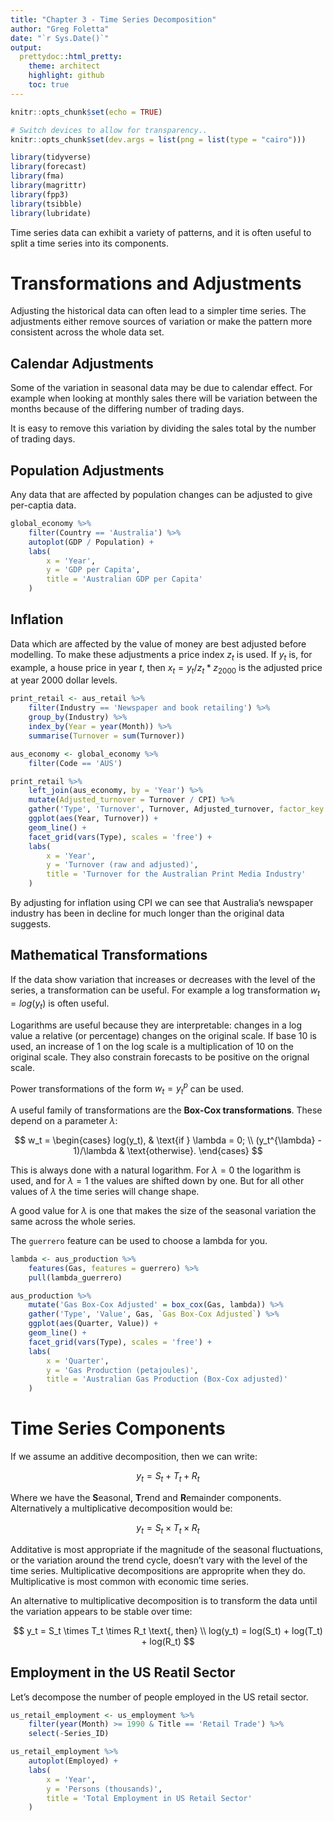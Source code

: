 ```yaml
---
title: "Chapter 3 - Time Series Decomposition"
author: "Greg Foletta"
date: "`r Sys.Date()`"
output:
  prettydoc::html_pretty:
    theme: architect
    highlight: github
    toc: true
---
```



```r

knitr::opts_chunk$set(echo = TRUE)

# Switch devices to allow for transparency..
knitr::opts_chunk$set(dev.args = list(png = list(type = "cairo")))
```

```r
library(tidyverse)
library(forecast)
library(fma)
library(magrittr)
library(fpp3)
library(tsibble)
library(lubridate)
```

Time series data can exhibit a variety of patterns, and it is often useful to split a time series into its components.

# Transformations and Adjustments

Adjusting the historical data can often lead to a simpler time series. The adjustments either remove sources of variation or make the pattern more consistent across the whole data set.

## Calendar Adjustments

Some of the variation in seasonal data may be due to calendar effect. For example when looking at monthly sales there will be variation between the months because of the differing number of trading days.

It is easy to remove this variation by dividing the sales total by the number of trading days.

## Population Adjustments

Any data that are affected by population changes can be adjusted to give per-captia data.

```r
global_economy %>% 
    filter(Country == 'Australia') %>% 
    autoplot(GDP / Population) +
    labs(
        x = 'Year',
        y = 'GDP per Capita',
        title = 'Australian GDP per Capita'
    )

```

## Inflation

Data which are affected by the value of money are best adjusted before modelling. To make these adjustments a price index $z_t$ is used. If $y_t$ is, for example, a house price in year $t$, then $x_t = y_t / z_t * z_{2000}$ is the adjusted price at year 2000 dollar levels.

```r
print_retail <- aus_retail %>% 
    filter(Industry == 'Newspaper and book retailing') %>% 
    group_by(Industry) %>% 
    index_by(Year = year(Month)) %>% 
    summarise(Turnover = sum(Turnover))

aus_economy <- global_economy %>% 
    filter(Code == 'AUS')

print_retail %>% 
    left_join(aus_economy, by = 'Year') %>% 
    mutate(Adjusted_turnover = Turnover / CPI) %>% 
    gather('Type', 'Turnover', Turnover, Adjusted_turnover, factor_key = TRUE) %>% 
    ggplot(aes(Year, Turnover)) +
    geom_line() +
    facet_grid(vars(Type), scales = 'free') +
    labs(
        x = 'Year',
        y = 'Turnover (raw and adjusted)',
        title = 'Turnover for the Australian Print Media Industry'
    )    
```

By adjusting for inflation using CPI we can see that Australia's newspaper industry has been in decline for much longer than the original data suggests.

## Mathematical Transformations

If the data show variation that increases or decreases with the level of the series, a transformation can be useful. For example a log transformation $w_t = log(y_t)$ is often useful.

Logarithms are useful because they are interpretable: changes in a log value a relative (or percentage) changes on the original scale. If base 10 is used, an increase of 1 on the log scale is a multiplication of 10 on the original scale. They also constrain forecasts to be positive on the orignal scale.

Power transformations of the form $w_t = y_t^p$ can be used.

A useful family of transformations are the **Box-Cox transformations**. These depend on a parameter $\lambda$:

$$
w_t = \begin{cases}
    log(y_t), & \text{if } \lambda = 0; \\
    (y_t^{\lambda} - 1)/\lambda & \text{otherwise}.
\end{cases}
$$

This is always done with a natural logarithm. For $\lambda = 0$ the logarithm is used, and for $\lambda = 1$ the values are shifted down by one. But for all other values of $\lambda$ the time series will change shape.

A good value for $\lambda$ is one that makes the size of the seasonal variation the same across the whole series.

The `guerrero` feature can be used to choose a lambda for you.

```r
lambda <- aus_production %>% 
    features(Gas, features = guerrero) %>% 
    pull(lambda_guerrero)

aus_production %>%
    mutate('Gas Box-Cox Adjusted' = box_cox(Gas, lambda)) %>% 
    gather('Type', 'Value', Gas, `Gas Box-Cox Adjusted`) %>% 
    ggplot(aes(Quarter, Value)) +
    geom_line() +
    facet_grid(vars(Type), scales = 'free') +
    labs(
        x = 'Quarter',
        y = 'Gas Production (petajoules)',
        title = 'Australian Gas Production (Box-Cox adjusted)'
    )
```

# Time Series Components

If we assume an additive decomposition, then we can write:

$$ y_t = S_t + T_t + R_t $$

Where we have the **S**easonal, **T**rend and **R**emainder components. Alternatively a multiplicative decomposition would be:

$$ y_t = S_t \times T_t \times R_t $$

Additative is most appropriate if the magnitude of the seasonal fluctuations, or the variation around the trend cycle, doesn't vary with the level of the time series. Multiplicative decompositions are approprite when they do. Multiplicative is most common with economic time series.

An alternative to multiplicative decomposition is to transform the data until the variation appears to be stable over time:

$$ 
y_t = S_t \times T_t \times R_t \text{, then} \\
log(y_t) = log(S_t) + log(T_t) + log(R_t) 
$$

## Employment in the US Reatil Sector

Let's decompose the number of people employed in the US retail sector.

```r
us_retail_employment <- us_employment %>% 
    filter(year(Month) >= 1990 & Title == 'Retail Trade') %>%
    select(-Series_ID)

us_retail_employment %>% 
    autoplot(Employed) +
    labs(
        x = 'Year',
        y = 'Persons (thousands)',
        title = 'Total Employment in US Retail Sector'
    )
```

